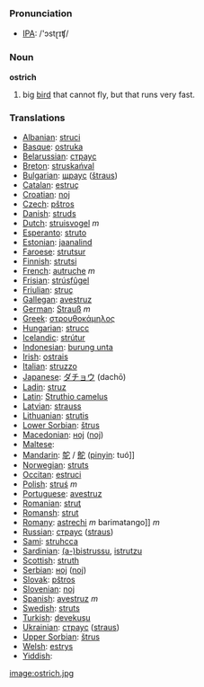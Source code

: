 === Pronunciation ===
*[[w:IPA|IPA]]: /'ɔstɽɪʧ/

=== Noun ===

'''ostrich'''

#big [[bird]] that cannot fly, but that runs very fast.

=== Translations ===

*[[Albanian]]: [[struci]]
*[[Basque]]: [[ostruka]]
*[[Belarussian]]: [[страус]]
*[[Breton]]: [[struskańval]]
*[[Bulgarian]]: [[щраус]] ([[štraus]])
*[[Catalan]]: [[estruç]]
*[[Croatian]]: [[noj]]
*[[Czech]]: [[pštros]]
*[[Danish]]: [[struds]]
*[[Dutch]]: [[struisvogel]] ''m''
*[[Esperanto]]: [[struto]]
*[[Estonian]]: [[jaanalind]]
*[[Faroese]]: [[strutsur]]
*[[Finnish]]: [[strutsi]]
*[[French]]: [[autruche]] ''m''
*[[Frisian]]: [[strúsfûgel]]
*[[Friulian]]: [[struç]]
*[[Gallegan]]: [[avestruz]]
*[[German]]: [[Strauß]] ''m''
*[[Greek]]: [[στρουθοκάμηλος]] '' ''
*[[Hungarian]]: [[strucc]]
*[[Icelandic]]: [[strútur]]
*[[Indonesian]]: [[burung unta]]
*[[Irish]]: [[ostrais]]
*[[Italian]]: [[struzzo]] '' ''
*[[Japanese]]: [[ダチョウ]] (dachō)
*[[Ladin]]: [[struz]]
*[[Latin]]: [[Struthio camelus]] '' ''
*[[Latvian]]: [[strauss]]
*[[Lithuanian]]: [[strutis]]
*[[Lower Sorbian]]: [[štrus]]
*[[Macedonian]]: [[ноj]] ([[noj]])
*[[Maltese]]: [[]]
*[[Mandarin]]: [[鸵]] / [[鴕]] ([[pinyin]]: tuó]]
*[[Norwegian]]: [[struts]]
*[[Occitan]]: [[estruci]]
*[[Polish]]: [[struś]] ''m''
*[[Portuguese]]: [[avestruz]]
*[[Romanian]]: [[struţ]]
*[[Romansh]]: [[strut]]
*[[Romany]]: [[astrechi]] ''m'' barimatango]] ''m''
*[[Russian]]: [[страус]] ([[straus]]) '' ''
*[[Sami]]: [[struhcca]]
*[[Sardinian]]: [[(a-)bistrussu]], [[istrutzu]]
*[[Scottish]]: [[struth]]
*[[Serbian]]: [[ноj]] ([[noj]])
*[[Slovak]]: [[pštros]]
*[[Slovenian]]: [[noj]]
*[[Spanish]]: [[avestruz]] ''m'' 
*[[Swedish]]: [[struts]]
*[[Turkish]]: [[devekuşu]]
*[[Ukrainian]]: [[страус]] ([[straus]])
*[[Upper Sorbian]]: [[štrus]]
*[[Welsh]]: [[estrys]]
*[[Yiddish]]: [[]]

[[image:ostrich.jpg]]